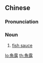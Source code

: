 {{also|鱼露}}
==Chinese==
{{zh-forms|s=鱼露}}
{{wikipedia|lang=zh}}

===Pronunciation===
{{zh-pron
|m=yúlù
|c=jyu4 lou6
|cat=n
}}

===Noun===
{{zh-noun}}

# [[fish sauce]]

{{zh-cat|Sauces}}

[[lo:魚露]]
[[th:魚露]]